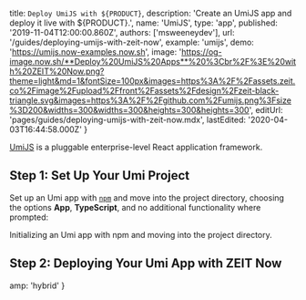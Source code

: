 

  title: `Deploy UmiJS with ${PRODUCT}`,
  description: 'Create an UmiJS app and deploy it live with ${PRODUCT}.',
  name: 'UmiJS',
  type: 'app',
  published: '2019-11-04T12:00:00.860Z',
  authors: ['msweeneydev'],
  url: '/guides/deploying-umijs-with-zeit-now',
  example: 'umijs',
  demo: 'https://umijs.now-examples.now.sh',
  image:
    'https://og-image.now.sh/**Deploy%20UmiJS%20Apps**%20%3Cbr%2F%3E%20with%20ZEIT%20Now.png?theme=light&md=1&fontSize=100px&images=https%3A%2F%2Fassets.zeit.co%2Fimage%2Fupload%2Ffront%2Fassets%2Fdesign%2Fzeit-black-triangle.svg&images=https%3A%2F%2Fgithub.com%2Fumijs.png%3Fsize%3D200&widths=300&widths=300&heights=300&heights=300',
  editUrl: 'pages/guides/deploying-umijs-with-zeit-now.mdx',
  lastEdited: '2020-04-03T16:44:58.000Z'
}

[UmiJS](https://umijs.org/) is a pluggable enterprise-level React application framework.

## Step 1: Set Up Your Umi Project

Set up an Umi app with [`npm`](https://www.npmjs.com/) and move into the project directory, choosing the options **App**, **TypeScript**, and no additional functionality where prompted:

<Snippet dark text="npm init umi my-umi-project && cd my-umi-project" />
<Caption>Initializing an Umi app with <Link href="https://www.npmjs.com/">npm</Link> and moving into the project directory.</Caption>

## Step 2: Deploying Your Umi App with ZEIT Now

<DeploySection meta={meta} />


  amp: 'hybrid'
}
